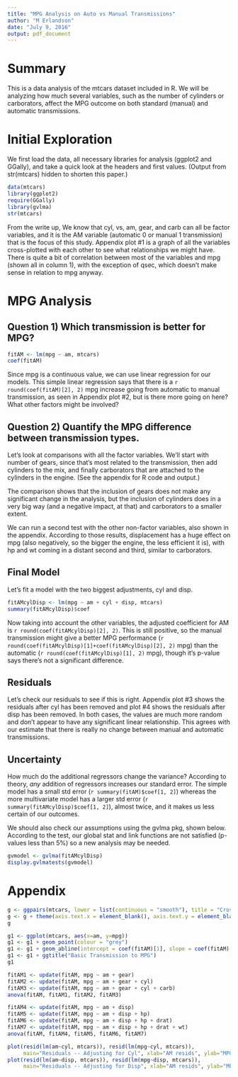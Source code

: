 ---
title: "MPG Analysis on Auto vs Manual Transmissions"
author: "M Erlandson"
date: "July 9, 2016"
output: pdf_document
---

# Summary

This is a data analysis of the mtcars dataset included in R. We will be analyzing how much several variables, such as the number of cylinders or carborators, affect the MPG outcome on both standard (manual) and automatic transmissions.

# Initial Exploration

We first load the data, all necessary libraries for analysis (ggplot2 and GGally), and take a quick look at the headers and first values. (Output from str(mtcars) hidden to shorten this paper.)

```{r load, echo=FALSE, warning=FALSE, message=FALSE, results='hide'}
data(mtcars)
library(ggplot2)
require(GGally)
library(gvlma)
str(mtcars)
```

From the write up, We know that cyl, vs, am, gear, and carb can all be factor variables, and it is the AM variable (automatic 0 or manual 1 transmission) that is the focus of this study. Appendix plot #1 is a graph of all the variables cross-plotted with each other to see what relationships we might have. There is quite a bit of correlation between most of the variables and mpg (shown all in column 1), with the exception of qsec, which doesn't make sense in relation to mpg anyway.

# MPG Analysis

## Question 1) Which transmission is better for MPG?

```{r linearsimple, results='hide'}
fitAM <- lm(mpg ~ am, mtcars)
coef(fitAM)
```

Since mpg is a continuous value, we can use linear regression for our models. This simple linear regression says that there is a `r round(coef(fitAM)[2], 2)` mpg increase going from automatic to manual transmission, as seen in Appendix plot #2, but is there more going on here? What other factors might be involved? 

## Question 2) Quantify the MPG difference between transmission types.

Let's look at comparisons with all the factor variables. We'll start with number of gears, since that's most related to the transmission, then add cylinders to the mix, and finally carborators that are attached to the cylinders in the engine. (See the appendix for R code and output.)

The comparison shows that the inclusion of gears does not make any significant change in the analysis, but the inclusion of cylinders does in a very big way (and a negative impact, at that) and carborators to a smaller extent. 

We can run a second test with the other non-factor variables, also shown in the appendix. According to those results, displacement has a huge effect on mpg (also negatively, so the bigger the engine, the less efficient it is), with hp and wt coming in a distant second and third, similar to carborators. 

## Final Model

Let's fit a model with the two biggest adjustments, cyl and disp.

```{r fitamcylcarb}
fitAMcylDisp <- lm(mpg ~ am + cyl + disp, mtcars)
summary(fitAMcylDisp)$coef
```

Now taking into account the other variables, the adjusted coefficient for AM is `r round(coef(fitAMcylDisp)[2], 2)`. This is still positive, so the manual transmission might give a better MPG performance (`r round(coef(fitAMcylDisp)[1]+coef(fitAMcylDisp)[2], 2)` mpg) than the automatic (`r round(coef(fitAMcylDisp)[1], 2)` mpg), though it's p-value says there's not a significant difference.

## Residuals

Let's check our residuals to see if this is right. Appendix plot #3 shows the residuals after cyl has been removed and plot #4 shows the residuals after disp has been removed. In both cases, the values are much more random and don't appear to have any significant linear relationship. This agrees with our estimate that there is really no change between manual and automatic transmissions.

## Uncertainty

How much do the additional regressors change the variance? According to theory, *any* addition of regressors increases our standard error. The simple model has a small std error (`r summary(fitAM)$coef[1, 2]`) whereas the more multivariate model has a larger std error (`r summary(fitAMcylDisp)$coef[1, 2]`), almost twice, and it makes us less certain of our outcomes.

We should also check our assumptions using the gvlma pkg, shown below. According to the test, our global stat and link functions are not satisfied (p-values less than 5%) so a new analysis may be needed.

```{r assumptions}
gvmodel <- gvlma(fitAMcylDisp)
display.gvlmatests(gvmodel)
```

# Appendix

```{r pairsplot, echo=FALSE, cache.lazy=TRUE, fig.height=5}
g <- ggpairs(mtcars, lower = list(continuous = "smooth"), title = "Cross-plot of Mtcars Variables")
g <- g + theme(axis.text.x = element_blank(), axis.text.y = element_blank())
g
```
```{r plots, echo=FALSE, cache.lazy=TRUE, fig.height=3.5}
g1 <- ggplot(mtcars, aes(x=am, y=mpg))
g1 <- g1 + geom_point(colour = "grey")
g1 <- g1 + geom_abline(intercept = coef(fitAM)[1], slope = coef(fitAM)[2])
g1 <- g1 + ggtitle("Basic Transmission to MPG")
g1
```
```{r factorcompare}
fitAM1 <- update(fitAM, mpg ~ am + gear)
fitAM2 <- update(fitAM, mpg ~ am + gear + cyl)
fitAM3 <- update(fitAM, mpg ~ am + gear + cyl + carb)
anova(fitAM, fitAM1, fitAM2, fitAM3)
```
```{r varcompare}
fitAM4 <- update(fitAM, mpg ~ am + disp)
fitAM5 <- update(fitAM, mpg ~ am + disp + hp)
fitAM6 <- update(fitAM, mpg ~ am + disp + hp + drat)
fitAM7 <- update(fitAM, mpg ~ am + disp + hp + drat + wt)
anova(fitAM, fitAM4, fitAM5, fitAM6, fitAM7)
```
```{r residplots, fig.height=4}
plot(resid(lm(am~cyl, mtcars)), resid(lm(mpg~cyl, mtcars)), 
     main="Residuals -- Adjusting for Cyl", xlab="AM resids", ylab="MPG resids")
plot(resid(lm(am~disp, mtcars)), resid(lm(mpg~disp, mtcars)), 
     main="Residuals -- Adjusting for Disp", xlab="AM resids", ylab="MPG resids")
```
